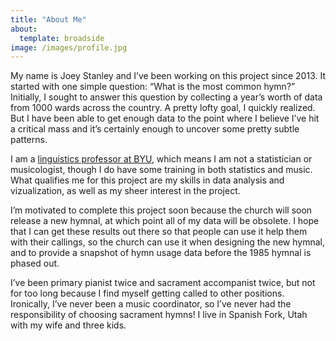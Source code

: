 ```yaml
---
title: "About Me"
about:
  template: broadside
image: /images/profile.jpg
---
```


My name is Joey Stanley and I've been working on this project since 2013. It started with one simple question: "What is the most common hymn?" Initially, I sought to answer this question by collecting a year's worth of data from 1000 wards across the country. A pretty lofty goal, I quickly realized. But I have been able to get enough data to the point where I believe I've hit a critical mass and it's certainly enough to uncover some pretty subtle patterns.

I am a [linguistics professor at BYU](https://ling.byu.edu/meet-dr-stanley), which means I am not a statistician or musicologist, though I do have some training in both statistics and music. What qualifies me for this project are my skills in data analysis and vizualization, as well as my sheer interest in the project.

I'm motivated to complete this project soon because the church will soon release a new hymnal, at which point all of my data will be obsolete. I hope that I can get these results out there so that people can use it help them with their callings, so the church can use it when designing the new hymnal, and to provide a snapshot of hymn usage data before the 1985 hymnal is phased out.

I've been primary pianist twice and sacrament accompanist twice, but not for too long because I find myself getting called to other positions. Ironically, I've never been a music coordinator, so I've never had the responsibility of choosing sacrament hymns! I live in Spanish Fork, Utah with my wife and three kids.
